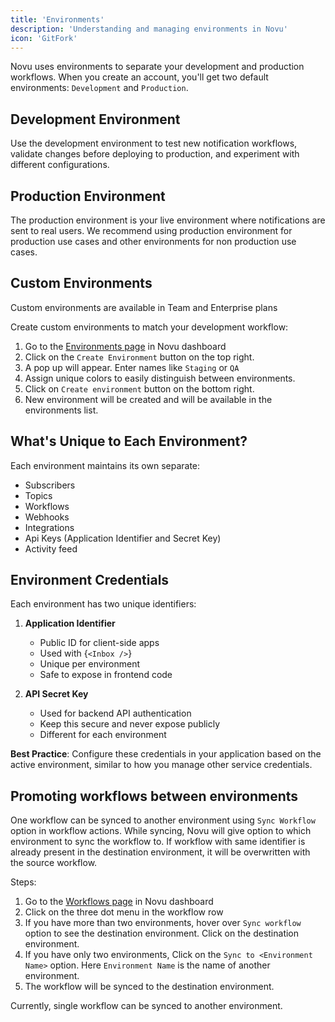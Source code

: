 ```yaml
---
title: 'Environments'
description: 'Understanding and managing environments in Novu'
icon: 'GitFork'
---
```


Novu uses environments to separate your development and production workflows. When you create an account, you'll get two default environments: `Development` and `Production`.

## Development Environment

Use the development environment to test new notification workflows, validate changes before deploying to production, and experiment with different configurations.

## Production Environment

The production environment is your live environment where notifications are sent to real users. We recommend using production environment for production use cases and other environments for non production use cases.

## Custom Environments

<Callout type="info">Custom environments are available in Team and Enterprise plans</Callout>

Create custom environments to match your development workflow:

1. Go to the [Environments page](https://dashboard.novu.co/environments) in Novu dashboard
2. Click on the `Create Environment` button on the top right.
3. A pop up will appear. Enter names like `Staging` or `QA`
4. Assign unique colors to easily distinguish between environments.
5. Click on `Create environment` button on the bottom right.
6. New environment will be created and will be available in the environments list.

## What's Unique to Each Environment?

Each environment maintains its own separate:

- Subscribers
- Topics
- Workflows
- Webhooks
- Integrations
- Api Keys (Application Identifier and Secret Key)
- Activity feed

## Environment Credentials

Each environment has two unique identifiers:

1. **Application Identifier**

   - Public ID for client-side apps
   - Used with <Method href="/platform/inbox/overview">{`<Inbox />`}</Method>
   - Unique per environment
   - Safe to expose in frontend code

2. **API Secret Key**
   - Used for backend API authentication
   - Keep this secure and never expose publicly
   - Different for each environment

**Best Practice**: Configure these credentials in your application based on the active environment, similar to how you manage other service credentials.

## Promoting workflows between environments

One workflow can be synced to another environment using `Sync Workflow` option in workflow actions. While syncing, Novu will give option to which environment to sync the workflow to. If workflow with same identifier is already present in the destination environment, it will be overwritten with the source workflow.

Steps:

1. Go to the [Workflows page](https://dashboard.novu.co/workflows) in Novu dashboard
2. Click on the three dot menu in the workflow row
3. If you have more than two environments, hover over `Sync workflow` option to see the destination environment. Click on the destination environment.
4. If you have only two environments, Click on the `Sync to <Environment Name>` option. Here `Environment Name` is the name of another environment.
5. The workflow will be synced to the destination environment.

<Callout type="info">
Currently, single workflow can be synced to another environment.
</Callout>
